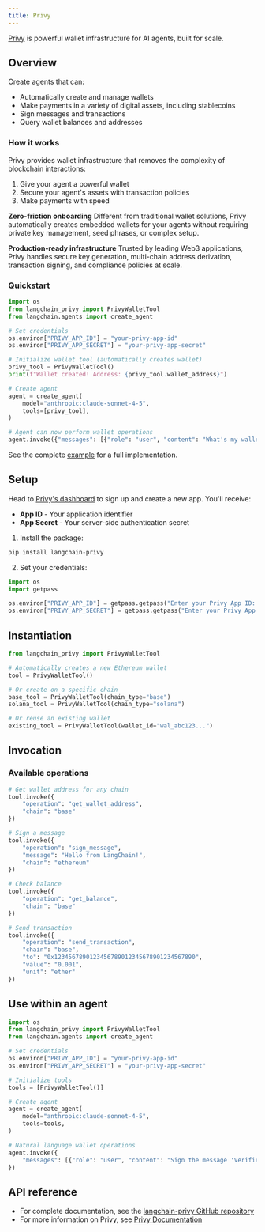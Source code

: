 ```yaml
---
title: Privy
---
```


[Privy](https://privy.io) is powerful wallet infrastructure for AI agents, built for scale.

## Overview

Create agents that can:

- Automatically create and manage wallets
- Make payments in a variety of digital assets, including stablecoins
- Sign messages and transactions
- Query wallet balances and addresses

### How it works

Privy provides wallet infrastructure that removes the complexity of blockchain interactions:

1. Give your agent a powerful wallet
2. Secure your agent's assets with transaction policies
3. Make payments with speed

**Zero-friction onboarding**
Different from traditional wallet solutions, Privy automatically creates embedded wallets for your agents without requiring private key management, seed phrases, or complex setup.

**Production-ready infrastructure**
Trusted by leading Web3 applications, Privy handles secure key generation, multi-chain address derivation, transaction signing, and compliance policies at scale.

### Quickstart

```python
import os
from langchain_privy import PrivyWalletTool
from langchain.agents import create_agent

# Set credentials
os.environ["PRIVY_APP_ID"] = "your-privy-app-id"
os.environ["PRIVY_APP_SECRET"] = "your-privy-app-secret"

# Initialize wallet tool (automatically creates wallet)
privy_tool = PrivyWalletTool()
print(f"Wallet created! Address: {privy_tool.wallet_address}")

# Create agent
agent = create_agent(
    model="anthropic:claude-sonnet-4-5",
    tools=[privy_tool],
)

# Agent can now perform wallet operations
agent.invoke({"messages": [{"role": "user", "content": "What's my wallet address on Base?"}]})
```

See the complete [example](https://github.com/privy-io/langchain-privy/tree/main/examples) for a full implementation.

## Setup

Head to [Privy's dashboard](https://dashboard.privy.io) to sign up and create a new app. You'll receive:

-   **App ID** - Your application identifier
-   **App Secret** - Your server-side authentication secret

1. Install the package:

```bash
pip install langchain-privy
```

2. Set your credentials:

```python
import os
import getpass

os.environ["PRIVY_APP_ID"] = getpass.getpass("Enter your Privy App ID: ")
os.environ["PRIVY_APP_SECRET"] = getpass.getpass("Enter your Privy App Secret: ")
```

## Instantiation

```python
from langchain_privy import PrivyWalletTool

# Automatically creates a new Ethereum wallet
tool = PrivyWalletTool()

# Or create on a specific chain
base_tool = PrivyWalletTool(chain_type="base")
solana_tool = PrivyWalletTool(chain_type="solana")

# Or reuse an existing wallet
existing_tool = PrivyWalletTool(wallet_id="wal_abc123...")
```

## Invocation

### Available operations

```python
# Get wallet address for any chain
tool.invoke({
    "operation": "get_wallet_address",
    "chain": "base"
})

# Sign a message
tool.invoke({
    "operation": "sign_message",
    "message": "Hello from LangChain!",
    "chain": "ethereum"
})

# Check balance
tool.invoke({
    "operation": "get_balance",
    "chain": "base"
})

# Send transaction
tool.invoke({
    "operation": "send_transaction",
    "chain": "base",
    "to": "0x1234567890123456789012345678901234567890",
    "value": "0.001",
    "unit": "ether"
})
```

## Use within an agent

```python
import os
from langchain_privy import PrivyWalletTool
from langchain.agents import create_agent

# Set credentials
os.environ["PRIVY_APP_ID"] = "your-privy-app-id"
os.environ["PRIVY_APP_SECRET"] = "your-privy-app-secret"

# Initialize tools
tools = [PrivyWalletTool()]

# Create agent
agent = create_agent(
    model="anthropic:claude-sonnet-4-5",
    tools=tools,
)

# Natural language wallet operations
agent.invoke({
    "messages": [{"role": "user", "content": "Sign the message 'Verified by AI Agent' and then check my balance on Base"}]
})
```

## API reference

-   For complete documentation, see the [langchain-privy GitHub repository](https://github.com/privy-io/langchain-privy)
-   For more information on Privy, see [Privy Documentation](https://docs.privy.io)
